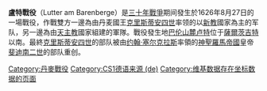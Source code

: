 {{Expand language|1=en|time=2020-12-26T12:10:26+00:00}}
{{Campaignbox Thirty Years' War}}

'''盧特戰役'''（Lutter am Barenberge）是[[三十年戰爭|三十年戰爭]]期间發生於1626年8月27日的一場戰役，作戰雙方一邊為由丹麦國王[[克里斯蒂安四世|克里斯蒂安四世]]率领的以[[新教|新教]]國家為主的军队，另一邊為由[[天主教|天主教]]國家組建的軍隊。戰役發生地[[巴伦山麓卢特|巴伦山麓卢特]]位于[[薩爾茨吉特|薩爾茨吉特]]以南。最終[[克里斯蒂安四世|克里斯蒂安四世]]的部队被由[[约翰·塞尔克拉斯|约翰·塞尔克拉斯]]率領的[[神聖羅馬帝國|神聖羅馬帝國]]皇帝[[斐迪南二世_(神圣罗马帝国)|斐迪南二世]]的部队重创。  

[[Category:丹麥戰役|Category:丹麥戰役]]
[[Category:CS1德语来源_(de)|Category:CS1德语来源 (de)]]
[[Category:维基数据存在坐标数据的页面|Category:维基数据存在坐标数据的页面]]